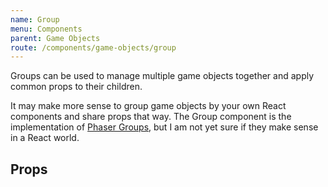 ```yaml
---
name: Group
menu: Components
parent: Game Objects
route: /components/game-objects/group
---
```



Groups can be used to manage multiple game objects together and apply common props to their children.

It may make more sense to group game objects by your own React components and share props that way. The Group component
is the implementation of [Phaser Groups](https://photonstorm.github.io/phaser3-docs/Phaser.GameObjects.Group.html),
but I am not yet sure if they make sense in a React world.

<Playground>
  <Game width={400} height={400}>
    <Scene sceneKey="main">
      <Group alpha={0.5} angle={-10}>
        <Text x={20} y={100} text="This some text" color="white" />
        <Text x={20} y={150} text="This is some more text" color="white" />
      </Group>
    </Scene>
  </Game>
</Playground>

## Props

<Props of={Group} />
